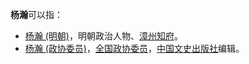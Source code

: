 '''杨瀚'''可以指：
*[[杨瀚_(明朝)|杨瀚 (明朝)]]，明朝政治人物、[[漳州|漳州]][[知府|知府]]。
*[[杨瀚_(政协委员)|杨瀚 (政协委员)]]，[[全国政协委员|全国政协委员]]，[[中国文史出版社|中国文史出版社]]编辑。

{{disambig|cat=二字楊姓人名消歧義|han}}